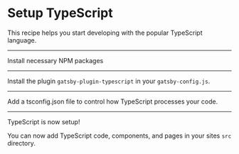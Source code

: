 # Setup TypeScript

This recipe helps you start developing with the popular TypeScript language.

---

Install necessary NPM packages

<NPMPackage name="typescript" />
<NPMPackage name="gatsby-plugin-typescript" />
<NPMPackage name="@typescript-eslint/parser" />
<NPMPackage name="@typescript-eslint/eslint-plugin" />

---

Install the plugin `gatsby-plugin-typescript` in your `gatsby-config.js`.

<GatsbyPlugin name="gatsby-plugin-typescript" />

---

Add a tsconfig.json file to control how TypeScript processes your code.

<File
  path="tsconfig.json"
  content="https://raw.githubusercontent.com/microsoft/TypeScript-Website/0afd526969d98c321787ab1962f72f9361ab54bd/packages/typescriptlang-org/tsconfig.json"
/>

---

TypeScript is now setup!

You can now add TypeScript code, components, and pages in your sites `src` directory.
